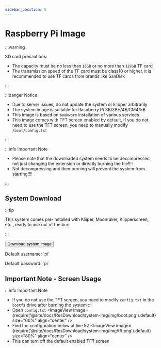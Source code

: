 ```yaml
---
sidebar_position: 9
---
```



# Raspberry Pi Image


  :::warning

  SD card precautions:

  * The capacity must be no less than `16GB` or no more than `128GB` TF card
  * The transmission speed of the TF card must be class10 or higher, it is recommended to use TF cards from brands like SanDisk

  :::

  :::danger Notice

  * Due to server issues, do not update the system or klipper arbitrarily
  * The system image is suitable for Raspberry Pi 3B/3B+/4B/CM4/5B
  * This image is based on `bookworm` installation of various services
  * This image comes with TFT screen enabled by default, if you do not need to use the TFT screen, you need to manually modify `/boot/config.txt`

  :::

  :::info Important Note

  * Please note that the downloaded system needs to be decompressed, not just changing the extension or directly burning the file!!!!
  * Not decompressing and then burning will prevent the system from starting!!!!

  :::


## System Download

  <Tabs>
    <TabItem value="flyos" label="Raspberry Pi Image" default>

  :::tip

  This system comes pre-installed with Kliiper, Moonraker, Klipperscreen, etc., ready to use out of the box

  :::

  <Button variant="contained" disableElevation href="https://cdn.mellow.klipper.cn/IMG/Beta/RPI-TFT-IMG-new.img.xz">Download system image</Button>

  <Tabs>
  <TabItem value="fly" label="Regular User" default>
  <p>Default username: `pi`</p>
  <p>Default password: `pi`</p>
    </TabItem>
  </Tabs>
    </TabItem>
  </Tabs>

## Important Note - Screen Usage
  :::info Important Note
  * If you do not use the TFT screen, you need to modify `config.txt` in the `bootfs` drive after burning the system
  :::
  * Open `config.txt`
    <ImageView image={require('@site/docs/ResDownload/system-img/img/boot.png').default} size="60%" align="center" />
  * Find the configuration below at line 52
    <ImageView image={require('@site/docs/ResDownload/system-img/img/tft.png').default} size="80%" align="center" />
  * This can turn off the default enabled TFT screen